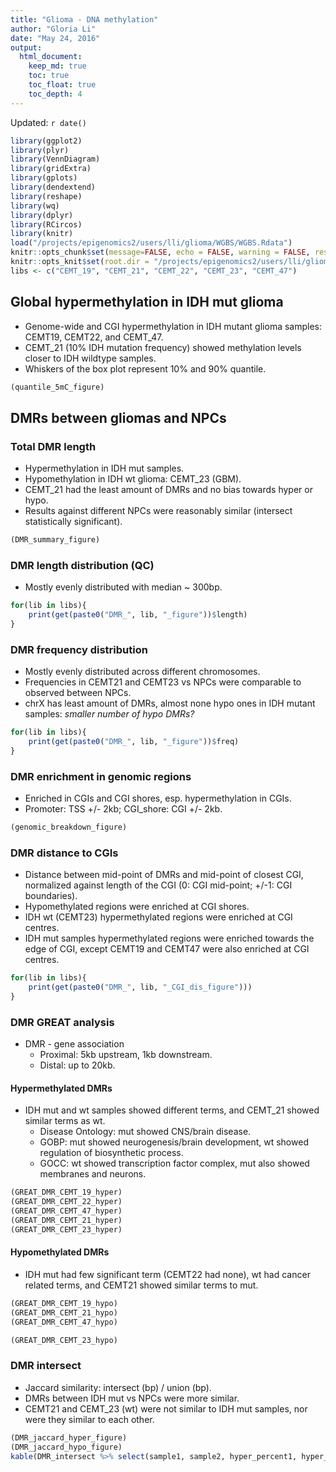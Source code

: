 ```yaml
---
title: "Glioma - DNA methylation"
author: "Gloria Li"
date: "May 24, 2016"
output: 
  html_document:
    keep_md: true
    toc: true
    toc_float: true
    toc_depth: 4
---
```


Updated: `r date()`

```r
library(ggplot2)
library(plyr)
library(VennDiagram)
library(gridExtra)
library(gplots)
library(dendextend)
library(reshape)
library(wq)
library(dplyr)
library(RCircos)
library(knitr)
load("/projects/epigenomics2/users/lli/glioma/WGBS/WGBS.Rdata")
knitr::opts_chunk$set(message=FALSE, echo = FALSE, warning = FALSE, results = FALSE, fig.height = 6, fig.width = 7) 
knitr::opts_knit$set(root.dir = "/projects/epigenomics2/users/lli/glioma/WGBS/DMR/")
libs <- c("CEMT_19", "CEMT_21", "CEMT_22", "CEMT_23", "CEMT_47")
```

## Global hypermethylation in IDH mut glioma
* Genome-wide and CGI hypermethylation in IDH mutant glioma samples: CEMT19, CEMT22, and CEMT_47.      
* CEMT_21 (10% IDH mutation frequency) showed methylation levels closer to IDH wildtype samples.    
* Whiskers of the box plot represent 10% and 90% quantile.     

```r
(quantile_5mC_figure)
```

## DMRs between gliomas and NPCs  
### Total DMR length
* Hypermethylation in IDH mut samples.    
* Hypomethylation in IDH wt glioma: CEMT_23 (GBM).     
* CEMT_21 had the least amount of DMRs and no bias towards hyper or hypo.      
* Results against different NPCs were reasonably similar (intersect statistically significant).      

```r
(DMR_summary_figure)
```

### DMR length distribution (QC) 
* Mostly evenly distributed with median ~ 300bp.      

```r
for(lib in libs){
	print(get(paste0("DMR_", lib, "_figure"))$length)
}
```

### DMR frequency distribution 
* Mostly evenly distributed across different chromosomes.  
* Frequencies in CEMT21 and CEMT23 vs NPCs were comparable to observed between NPCs.        
* chrX has least amount of DMRs, almost none hypo ones in IDH mutant samples: _smaller number of hypo DMRs?_

```r
for(lib in libs){
	print(get(paste0("DMR_", lib, "_figure"))$freq)
}
```

### DMR enrichment in genomic regions 
* Enriched in CGIs and CGI shores, esp. hypermethylation in CGIs.    
* Promoter: TSS +/- 2kb; CGI_shore: CGI +/- 2kb.      

```r
(genomic_breakdown_figure)
```

### DMR distance to CGIs
* Distance between mid-point of DMRs and mid-point of closest CGI, normalized against length of the CGI (0: CGI mid-point; +/-1: CGI boundaries).      
* Hypomethylated regions were enriched at CGI shores.    
* IDH wt (CEMT23) hypermethylated regions were enriched at CGI centres.      
* IDH mut samples hypermethylated regions were enriched towards the edge of CGI, except CEMT19 and CEMT47 were also enriched at CGI centres.        

```r
for(lib in libs){
	print(get(paste0("DMR_", lib, "_CGI_dis_figure")))
}
```

### DMR GREAT analysis
* DMR - gene association
	+ Proximal: 5kb upstream, 1kb downstream.     
	+ Distal: up to 20kb.         

#### Hypermethylated DMRs
* IDH mut and wt samples showed different terms, and CEMT_21 showed similar terms as wt.      
	+ Disease Ontology: mut showed CNS/brain disease.     
	+ GOBP: mut showed neurogenesis/brain development, wt showed regulation of biosynthetic process.   
	+ GOCC: wt showed transcription factor complex, mut also showed membranes and neurons.         

```r
(GREAT_DMR_CEMT_19_hyper)
(GREAT_DMR_CEMT_22_hyper)
(GREAT_DMR_CEMT_47_hyper)
(GREAT_DMR_CEMT_21_hyper)
(GREAT_DMR_CEMT_23_hyper)
```

#### Hypomethylated DMRs
* IDH mut had few significant term (CEMT22 had none), wt had cancer related terms, and CEMT21 showed similar terms to mut.   

```r
(GREAT_DMR_CEMT_19_hypo)
(GREAT_DMR_CEMT_21_hypo)
(GREAT_DMR_CEMT_47_hypo)
```
```r
(GREAT_DMR_CEMT_23_hypo)
```

### DMR intersect 
* Jaccard similarity: intersect (bp) / union (bp).      
* DMRs between IDH mut vs NPCs were more similar.      
* CEMT21 and CEMT_23 (wt) were not similar to IDH mut samples, nor were they similar to each other.       

```r
(DMR_jaccard_hyper_figure)
(DMR_jaccard_hypo_figure)
kable(DMR_intersect %>% select(sample1, sample2, hyper_percent1, hyper_percent2, hypo_percent1, hypo_percent2), digits = 4, format = "html", align = "c", row.names = F)
```

